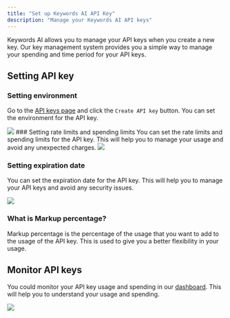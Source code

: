```yaml
---
title: "Set up Keywords AI API Key"
description: "Manage your Keywords AI API keys"
---
```



Keywords AI allows you to manage your API keys when you create a new key. Our key management system provides you a simple way to manage your spending and time period for your API keys.

## Setting API key
### Setting environment
Go to the [API keys page](https://platform.keywordsai.co/platform/api/keys) and click the `Create API key` button. You can set the environment for the API key.
<Frame>
<img src="https://keywordsai-static.s3.us-east-1.amazonaws.com/docs/organization/key-env.png"/>
</Frame>
### Setting rate limits and spending limits
You can set the rate limits and spending limits for the API key. This will help you to manage your usage and avoid any unexpected charges.
<Frame>
<img src="https://keywordsai-static.s3.us-east-1.amazonaws.com/docs/organization/key-rate-limit.png"/>
</Frame>

### Setting expiration date
You can set the expiration date for the API key. This will help you to manage your API keys and avoid any security issues.
<Frame>
<img src="https://keywordsai-static.s3.us-east-1.amazonaws.com/docs/organization/expiry.png"/>
</Frame>

### What is Markup percentage?
Markup percentage is the percentage of the usage that you want to add to the usage of the API key. This is used to give you a better flexibility in your usage.

## Monitor API keys
You could monitor your API key usage and spending in our [dashboard](/features/monitoring/analytics). This will help you to understand your usage and spending.
<Frame>
<img src="https://keywordsai-static.s3.us-east-1.amazonaws.com/docs/organization/key-monitor.png"/>
</Frame>
